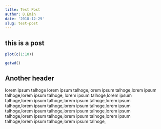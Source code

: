 ```yaml
---
title: Test Post
author: D.Emin
date: '2018-12-29'
slug: test-post
---
```


## this is a post 

```r
plot(c(1:10))
```

```r
getwd()
```

## Another header

lorem ipsum talhoge lorem ipsum talhoge,lorem ipsum talhoge,lorem ipsum talhoge,lorem ipsum talhoge,
lorem ipsum talhoge,lorem ipsum talhoge,lorem ipsum talhoge,lorem ipsum talhoge,lorem ipsum talhoge,lorem ipsum talhoge,lorem ipsum talhoge,lorem ipsum talhoge,lorem ipsum talhoge,lorem ipsum talhoge,lorem ipsum talhoge,lorem ipsum talhoge,lorem ipsum talhoge,lorem ipsum talhoge,lorem ipsum talhoge,lorem ipsum talhoge,
